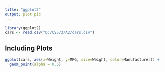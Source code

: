 ```yaml
---
title: "ggplot2"
output: plot pic
---
```


```r
library(ggplot2)
cars <- read.csv("D:/CS573/A2/cars.csv")
```

## Including Plots

```r
ggplot(cars, aes(x=Weight, y=MPG, size=Weight, color=Manufacturer)) + 
  geom_point(alpha = 0.5)
```

